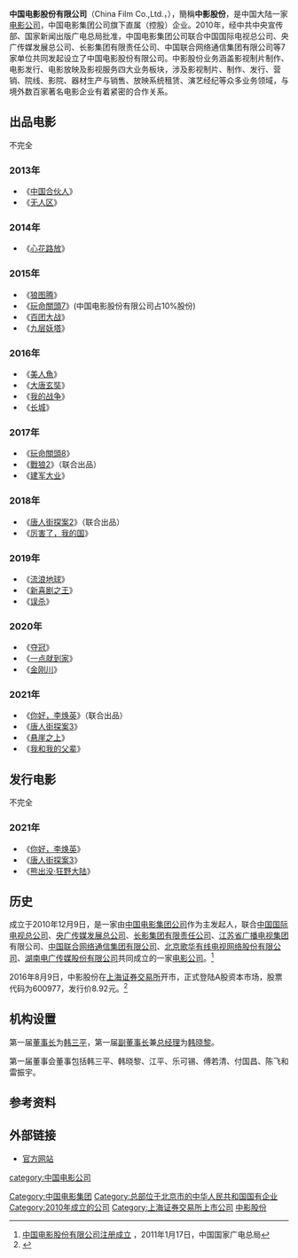 {{Distinguish|中国电影集团|中影公司}}
{{Infobox_Company 
  | company_name   = 中国电影股份有限公司
  | company_name_en= China Film Co., Ltd.
  | company_logo   = CHINA FILM GROUP logo.svg
  | company_type   = 其他股份有限公司(上市)
  | foundation     = 2010年12月9日
  | location       = {{CHN}}[[北京市|北京市]][[怀柔区|怀柔区]]杨宋镇凤翔科技开发区凤和一园10号
  | telephone_no   = 010-88310114
  | key_people     = [[董事长|董事长]]：焦宏奋<br>[[副董事长|副董事长]]：傅若清
  | homepage       = http://www.zgdygf.com/
}}
'''中国电影股份有限公司'''（China Film Co.,Ltd.，{{sse|600977}}），簡稱'''中影股份'''，是中国大陆一家[[电影公司|电影公司]]，中国电影集团公司旗下直属（控股）企业。2010年，经中共中央宣传部、国家新闻出版广电总局批准，中国电影集团公司联合中国国际电视总公司、央广传媒发展总公司、长影集团有限责任公司、中国联合网络通信集团有限公司等7 家单位共同发起设立了中国电影股份有限公司。中影股份业务涵盖影视制片制作、电影发行、电影放映及影视服务四大业务板块，涉及影视制片、制作、发行、营销、院线、影院、器材生产与销售、放映系统租赁、演艺经纪等众多业务领域，与境外数百家著名电影企业有着紧密的合作关系。

== 出品电影 ==
不完全

=== 2013年 ===
*《[[中国合伙人|中国合伙人]]》
*《[[无人区_(电影)|无人区]]》

=== 2014年 ===
*《[[心花路放|心花路放]]》

=== 2015年 ===
*《[[狼图腾_(电影)|狼图腾]]》
*《[[玩命關頭7|玩命關頭7]]》(中国电影股份有限公司占10%股份)
*《[[百团大战_(电影)|百团大战]]》
*《[[九层妖塔|九层妖塔]]》

=== 2016年 ===
*《[[美人魚_(2016年電影)|美人魚]]》
*《[[大唐玄奘|大唐玄奘]]》
*《[[我的战争_(电影)|我的战争]]》
*《[[长城_(电影)|长城]]》

=== 2017年 ===
*《[[玩命關頭8|玩命關頭8]]》
*《[[戰狼2|戰狼2]]》（联合出品）
*《[[建军大业|建军大业]]》

=== 2018年 ===
*《[[唐人街探案2|唐人街探案2]]》（联合出品）
*《[[厉害了，我的国|厉害了，我的国]]》

=== 2019年 ===
*《[[流浪地球_(电影)|流浪地球]]》
*《[[新喜剧之王|新喜剧之王]]》
*《[[误杀_(电影)|误杀]]》

=== 2020年 ===
*《[[夺冠|夺冠]]》
*《[[一点就到家|一点就到家]]》
*《[[金刚川_(电影)|金刚川]]》

=== 2021年 ===
*《[[你好，李焕英|你好，李焕英]]》（联合出品）
*《[[唐人街探案3|唐人街探案3]]》
*《[[悬崖之上|悬崖之上]]》
*《[[我和我的父辈|我和我的父辈]]》

== 发行电影 ==
不完全

=== 2021年 ===
*《[[你好，李焕英|你好，李焕英]]》
*《[[唐人街探案3|唐人街探案3]]》
*《[[熊出没·狂野大陆|熊出没·狂野大陆]]》

== 历史 ==
成立于2010年12月9日，是一家由[[中国电影集团公司|中国电影集团公司]]作为主发起人，联合[[中国国际电视总公司|中国国际电视总公司]]、[[央广传媒发展总公司|央广传媒发展总公司]]、[[长影集团有限责任公司|长影集团有限责任公司]]、[[江苏省广播电视集团|江苏省广播电视集团]]有限公司、[[中国联合网络通信集团有限公司|中国联合网络通信集团有限公司]]、[[北京歌华有线电视网络股份有限公司|北京歌华有线电视网络股份有限公司]]、[[湖南电广传媒股份有限公司|湖南电广传媒股份有限公司]]共同成立的一家[[电影公司|电影公司]]。<ref>[http://www.dmcc.gov.cn/sites/main/preview/previewgd.htm?tid=20110117084604133354520&col_id=177 中国电影股份有限公司注册成立] {{Wayback|url=http://www.dmcc.gov.cn/sites/main/preview/previewgd.htm?tid=20110117084604133354520&col_id=177 |date=20160305224943 }}，2011年1月17日，中国国家广电总局</ref>

2016年8月9日，中影股份在[[上海证券交易所|上海证券交易所]]开市，正式登陆A股资本市场，股票代码为600977，发行价8.92元。<ref >{{cite web |url=http://news.mtime.com/2016/08/09/1558385.html |language= |title=中影股份今日上市涨44% |publisher=Mtime时光网 |date=2016-08-09 |accessdate= |archive-url=https://web.archive.org/web/20160812095211/http://news.mtime.com/2016/08/09/1558385.html |archive-date=2016-08-12 |dead-url=yes }}</ref>

== 机构设置 ==
第一届[[董事长|董事长]]为[[韩三平|韩三平]]，第一届[[副董事长|副董事长]]兼[[总经理|总经理]]为[[韩晓黎|韩晓黎]]。

第一届董事会董事包括韩三平、韩晓黎、江平、乐可锡、傅若清、付国昌、陈飞和雷振宇。

==参考资料==
{{reflist}}

==外部链接==
*[http://www.zgdygf.com/ 官方网站]{{Wayback|url=http://www.zgdygf.com/ |date=20180508013840 }}

[[category:中国电影公司|category:中国电影公司]]
[[Category:中国电影集团|Category:中国电影集团]]
[[Category:总部位于北京市的中华人民共和国国有企业|Category:总部位于北京市的中华人民共和国国有企业]]
[[Category:2010年成立的公司|Category:2010年成立的公司]]
[[Category:上海证券交易所上市公司|Category:上海证券交易所上市公司]]
[[Category:中影股份|]]